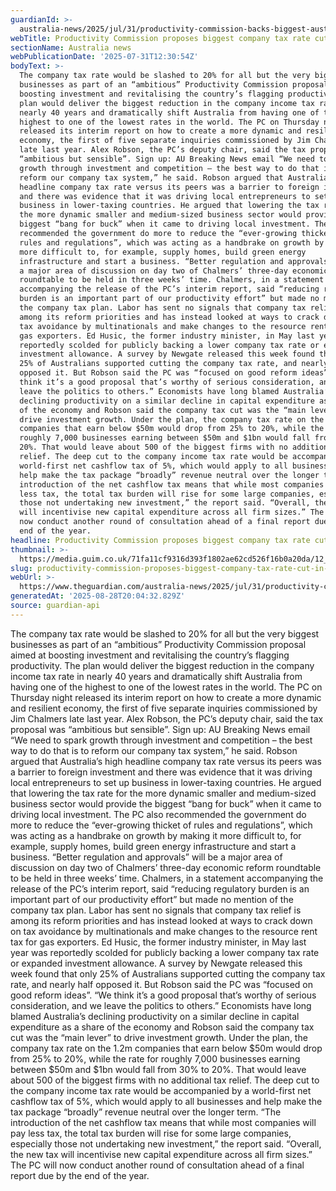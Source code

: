 ```yaml
---
guardianId: >-
  australia-news/2025/jul/31/productivity-commission-backs-biggest-australian-company-tax-rate-cut-in-40-years
webTitle: Productivity Commission proposes biggest company tax rate cut in 40 years
sectionName: Australia news
webPublicationDate: '2025-07-31T12:30:54Z'
bodyText: >-
  The company tax rate would be slashed to 20% for all but the very biggest
  businesses as part of an “ambitious” Productivity Commission proposal aimed at
  boosting investment and revitalising the country’s flagging productivity. The
  plan would deliver the biggest reduction in the company income tax rate in
  nearly 40 years and dramatically shift Australia from having one of the
  highest to one of the lowest rates in the world. The PC on Thursday night
  released its interim report on how to create a more dynamic and resilient
  economy, the first of five separate inquiries commissioned by Jim Chalmers
  late last year. Alex Robson, the PC’s deputy chair, said the tax proposal was
  “ambitious but sensible”. Sign up: AU Breaking News email “We need to spark
  growth through investment and competition – the best way to do that is to
  reform our company tax system,” he said. Robson argued that Australia’s high
  headline company tax rate versus its peers was a barrier to foreign investment
  and there was evidence that it was driving local entrepreneurs to set up
  business in lower-taxing countries. He argued that lowering the tax rate for
  the more dynamic smaller and medium-sized business sector would provide the
  biggest “bang for buck” when it came to driving local investment. The PC also
  recommended the government do more to reduce the “ever-growing thicket of
  rules and regulations”, which was acting as a handbrake on growth by making it
  more difficult to, for example, supply homes, build green energy
  infrastructure and start a business. “Better regulation and approvals” will be
  a major area of discussion on day two of Chalmers’ three-day economic reform
  roundtable to be held in three weeks’ time. Chalmers, in a statement
  accompanying the release of the PC’s interim report, said “reducing regulatory
  burden is an important part of our productivity effort” but made no mention of
  the company tax plan. Labor has sent no signals that company tax relief is
  among its reform priorities and has instead looked at ways to crack down on
  tax avoidance by multinationals and make changes to the resource rent tax for
  gas exporters. Ed Husic, the former industry minister, in May last year was
  reportedly scolded for publicly backing a lower company tax rate or expanded
  investment allowance. A survey by Newgate released this week found that only
  25% of Australians supported cutting the company tax rate, and nearly half
  opposed it. But Robson said the PC was “focused on good reform ideas”. “We
  think it’s a good proposal that’s worthy of serious consideration, and we
  leave the politics to others.” Economists have long blamed Australia’s
  declining productivity on a similar decline in capital expenditure as a share
  of the economy and Robson said the company tax cut was the “main lever” to
  drive investment growth. Under the plan, the company tax rate on the 1.2m
  companies that earn below $50m would drop from 25% to 20%, while the rate for
  roughly 7,000 businesses earning between $50m and $1bn would fall from 30% to
  20%. That would leave about 500 of the biggest firms with no additional tax
  relief. The deep cut to the company income tax rate would be accompanied by a
  world-first net cashflow tax of 5%, which would apply to all businesses and
  help make the tax package “broadly” revenue neutral over the longer term. “The
  introduction of the net cashflow tax means that while most companies will pay
  less tax, the total tax burden will rise for some large companies, especially
  those not undertaking new investment,” the report said. “Overall, the new tax
  will incentivise new capital expenditure across all firm sizes.” The PC will
  now conduct another round of consultation ahead of a final report due by the
  end of the year.
headline: Productivity Commission proposes biggest company tax rate cut in 40 years
thumbnail: >-
  https://media.guim.co.uk/71fa11cf9316d393f1802ae62cd526f16b0a20da/12_0_5000_4000/500.jpg
slug: productivity-commission-proposes-biggest-company-tax-rate-cut-in-40-years
webUrl: >-
  https://www.theguardian.com/australia-news/2025/jul/31/productivity-commission-backs-biggest-australian-company-tax-rate-cut-in-40-years
generatedAt: '2025-08-28T20:04:32.829Z'
source: guardian-api
---
```

The company tax rate would be slashed to 20% for all but the very biggest businesses as part of an “ambitious” Productivity Commission proposal aimed at boosting investment and revitalising the country’s flagging productivity. The plan would deliver the biggest reduction in the company income tax rate in nearly 40 years and dramatically shift Australia from having one of the highest to one of the lowest rates in the world. The PC on Thursday night released its interim report on how to create a more dynamic and resilient economy, the first of five separate inquiries commissioned by Jim Chalmers late last year. Alex Robson, the PC’s deputy chair, said the tax proposal was “ambitious but sensible”. Sign up: AU Breaking News email “We need to spark growth through investment and competition – the best way to do that is to reform our company tax system,” he said. Robson argued that Australia’s high headline company tax rate versus its peers was a barrier to foreign investment and there was evidence that it was driving local entrepreneurs to set up business in lower-taxing countries. He argued that lowering the tax rate for the more dynamic smaller and medium-sized business sector would provide the biggest “bang for buck” when it came to driving local investment. The PC also recommended the government do more to reduce the “ever-growing thicket of rules and regulations”, which was acting as a handbrake on growth by making it more difficult to, for example, supply homes, build green energy infrastructure and start a business. “Better regulation and approvals” will be a major area of discussion on day two of Chalmers’ three-day economic reform roundtable to be held in three weeks’ time. Chalmers, in a statement accompanying the release of the PC’s interim report, said “reducing regulatory burden is an important part of our productivity effort” but made no mention of the company tax plan. Labor has sent no signals that company tax relief is among its reform priorities and has instead looked at ways to crack down on tax avoidance by multinationals and make changes to the resource rent tax for gas exporters. Ed Husic, the former industry minister, in May last year was reportedly scolded for publicly backing a lower company tax rate or expanded investment allowance. A survey by Newgate released this week found that only 25% of Australians supported cutting the company tax rate, and nearly half opposed it. But Robson said the PC was “focused on good reform ideas”. “We think it’s a good proposal that’s worthy of serious consideration, and we leave the politics to others.” Economists have long blamed Australia’s declining productivity on a similar decline in capital expenditure as a share of the economy and Robson said the company tax cut was the “main lever” to drive investment growth. Under the plan, the company tax rate on the 1.2m companies that earn below $50m would drop from 25% to 20%, while the rate for roughly 7,000 businesses earning between $50m and $1bn would fall from 30% to 20%. That would leave about 500 of the biggest firms with no additional tax relief. The deep cut to the company income tax rate would be accompanied by a world-first net cashflow tax of 5%, which would apply to all businesses and help make the tax package “broadly” revenue neutral over the longer term. “The introduction of the net cashflow tax means that while most companies will pay less tax, the total tax burden will rise for some large companies, especially those not undertaking new investment,” the report said. “Overall, the new tax will incentivise new capital expenditure across all firm sizes.” The PC will now conduct another round of consultation ahead of a final report due by the end of the year.
